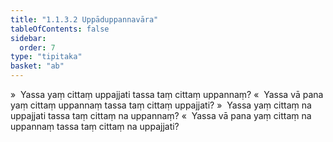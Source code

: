 ```yaml
---
title: "1.1.3.2 Uppāduppannavāra"
tableOfContents: false
sidebar:
  order: 7
type: "tipitaka"
basket: "ab"
---
```



<DynamicBreadcrumb />

<Division number="42">

<Paragraph number="174">
»  Yassa yaṃ cittaṃ uppajjati tassa taṃ cittaṃ uppannaṃ?
</Paragraph>

<Paragraph number="175">
«  Yassa vā pana yaṃ cittaṃ uppannaṃ tassa taṃ cittaṃ uppajjati?
</Paragraph>

<Paragraph number="176">
»  Yassa yaṃ cittaṃ na uppajjati tassa taṃ cittaṃ na uppannaṃ?
</Paragraph>

<Paragraph number="177">
«  Yassa vā pana yaṃ cittaṃ na uppannaṃ tassa taṃ cittaṃ na uppajjati?
</Paragraph>
</Division>